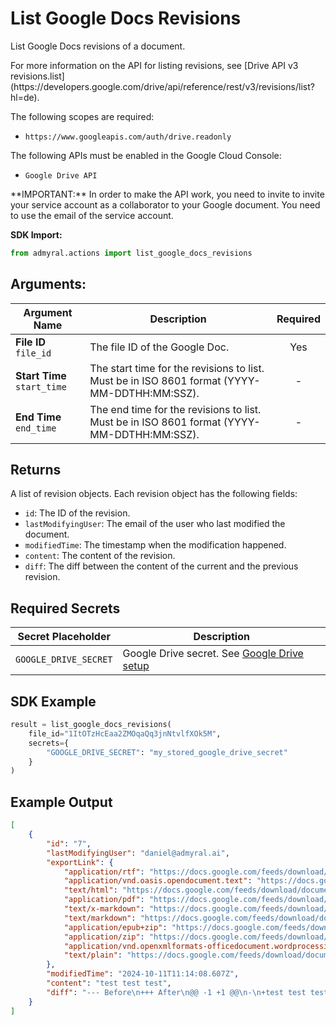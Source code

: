
# List Google Docs Revisions

List Google Docs revisions of a document.

<Callout type="info">
	For more information on the API for listing revisions, see [Drive API v3
	revisions.list](https://developers.google.com/drive/api/reference/rest/v3/revisions/list?hl=de).
</Callout>

The following scopes are required:

-   `https://www.googleapis.com/auth/drive.readonly`

The following APIs must be enabled in the Google Cloud Console:

-   `Google Drive API`

<Callout type="warning">
	**IMPORTANT:** In order to make the API work, you need to invite to invite
	your service account as a collaborator to your Google document. You need to
	use the email of the service account.
</Callout>

**SDK Import:**

```python
from admyral.actions import list_google_docs_revisions
```

## Arguments:

| Argument Name               | Description                                                                                  | Required |
| --------------------------- | -------------------------------------------------------------------------------------------- | :------: |
| **File ID** `file_id`       | The file ID of the Google Doc.                                                               |   Yes    |
| **Start Time** `start_time` | The start time for the revisions to list. Must be in ISO 8601 format (YYYY-MM-DDTHH:MM:SSZ). |    -     |
| **End Time** `end_time`     | The end time for the revisions to list. Must be in ISO 8601 format (YYYY-MM-DDTHH:MM:SSZ).   |    -     |

## Returns

A list of revision objects. Each revision object has the following fields:

-   `id`: The ID of the revision.
-   `lastModifyingUser`: The email of the user who last modified the document.
-   `modifiedTime`: The timestamp when the modification happened.
-   `content`: The content of the revision.
-   `diff`: The diff between the content of the current and the previous revision.

## Required Secrets

| Secret Placeholder    | Description                                                                            |
| --------------------- | -------------------------------------------------------------------------------------- |
| `GOOGLE_DRIVE_SECRET` | Google Drive secret. See [Google Drive setup](/integrations/google_drive/google_drive) |

## SDK Example

```python
result = list_google_docs_revisions(
	file_id="1ItOTzHcEaa2ZMOqaQq3jnNtvlfXOk5M",
	secrets={
		"GOOGLE_DRIVE_SECRET": "my_stored_google_drive_secret"
	}
)
```

## Example Output

```json
[
	{
		"id": "7",
		"lastModifyingUser": "daniel@admyral.ai",
		"exportLink": {
			"application/rtf": "https://docs.google.com/feeds/download/documents/export/Export?id=1ItOTzHcEaa2ZMOqaQq3jnNtvlfXOk5M-HWYo89Id2vQ&revision=7&exportFormat=rtf",
			"application/vnd.oasis.opendocument.text": "https://docs.google.com/feeds/download/documents/export/Export?id=1ItOTzHcEaa2ZMOqaQq3jnNtvlfXOk5M-HWYo89Id2vQ&revision=7&exportFormat=odt",
			"text/html": "https://docs.google.com/feeds/download/documents/export/Export?id=1ItOTzHcEaa2ZMOqaQq3jnNtvlfXOk5M-HWYo89Id2vQ&revision=7&exportFormat=html",
			"application/pdf": "https://docs.google.com/feeds/download/documents/export/Export?id=1ItOTzHcEaa2ZMOqaQq3jnNtvlfXOk5M-HWYo89Id2vQ&revision=7&exportFormat=pdf",
			"text/x-markdown": "https://docs.google.com/feeds/download/documents/export/Export?id=1ItOTzHcEaa2ZMOqaQq3jnNtvlfXOk5M-HWYo89Id2vQ&revision=7&exportFormat=markdown",
			"text/markdown": "https://docs.google.com/feeds/download/documents/export/Export?id=1ItOTzHcEaa2ZMOqaQq3jnNtvlfXOk5M-HWYo89Id2vQ&revision=7&exportFormat=markdown",
			"application/epub+zip": "https://docs.google.com/feeds/download/documents/export/Export?id=1ItOTzHcEaa2ZMOqaQq3jnNtvlfXOk5M-HWYo89Id2vQ&revision=7&exportFormat=epub",
			"application/zip": "https://docs.google.com/feeds/download/documents/export/Export?id=1ItOTzHcEaa2ZMOqaQq3jnNtvlfXOk5M-HWYo89Id2vQ&revision=7&exportFormat=zip",
			"application/vnd.openxmlformats-officedocument.wordprocessingml.document": "https://docs.google.com/feeds/download/documents/export/Export?id=1ItOTzHcEaa2ZMOqaQq3jnNtvlfXOk5M-HWYo89Id2vQ&revision=7&exportFormat=docx",
			"text/plain": "https://docs.google.com/feeds/download/documents/export/Export?id=1ItOTzHcEaa2ZMOqaQq3jnNtvlfXOk5M-HWYo89Id2vQ&revision=7&exportFormat=txt"
		},
		"modifiedTime": "2024-10-11T11:14:08.607Z",
		"content": "﻿test test test",
		"diff": "--- Before\n+++ After\n@@ -1 +1 @@\n-﻿\n+﻿test test test"
	}
]
```
